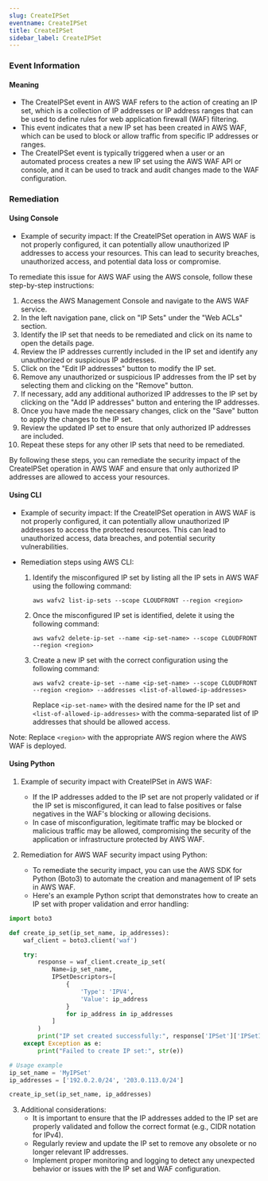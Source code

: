 ```yaml
--- 
slug: CreateIPSet
eventname: CreateIPSet
title: CreateIPSet
sidebar_label: CreateIPSet
---
```

                       
### Event Information

#### Meaning

- The CreateIPSet event in AWS WAF refers to the action of creating an IP set, which is a collection of IP addresses or IP address ranges that can be used to define rules for web application firewall (WAF) filtering.
- This event indicates that a new IP set has been created in AWS WAF, which can be used to block or allow traffic from specific IP addresses or ranges.
- The CreateIPSet event is typically triggered when a user or an automated process creates a new IP set using the AWS WAF API or console, and it can be used to track and audit changes made to the WAF configuration.

### Remediation

#### Using Console

- Example of security impact: If the CreateIPSet operation in AWS WAF is not properly configured, it can potentially allow unauthorized IP addresses to access your resources. This can lead to security breaches, unauthorized access, and potential data loss or compromise.

To remediate this issue for AWS WAF using the AWS console, follow these step-by-step instructions:

1. Access the AWS Management Console and navigate to the AWS WAF service.
2. In the left navigation pane, click on "IP Sets" under the "Web ACLs" section.
3. Identify the IP set that needs to be remediated and click on its name to open the details page.
4. Review the IP addresses currently included in the IP set and identify any unauthorized or suspicious IP addresses.
5. Click on the "Edit IP addresses" button to modify the IP set.
6. Remove any unauthorized or suspicious IP addresses from the IP set by selecting them and clicking on the "Remove" button.
7. If necessary, add any additional authorized IP addresses to the IP set by clicking on the "Add IP addresses" button and entering the IP addresses.
8. Once you have made the necessary changes, click on the "Save" button to apply the changes to the IP set.
9. Review the updated IP set to ensure that only authorized IP addresses are included.
10. Repeat these steps for any other IP sets that need to be remediated.

By following these steps, you can remediate the security impact of the CreateIPSet operation in AWS WAF and ensure that only authorized IP addresses are allowed to access your resources.

#### Using CLI

- Example of security impact: If the CreateIPSet operation in AWS WAF is not properly configured, it can potentially allow unauthorized IP addresses to access the protected resources. This can lead to unauthorized access, data breaches, and potential security vulnerabilities.

- Remediation steps using AWS CLI:
  1. Identify the misconfigured IP set by listing all the IP sets in AWS WAF using the following command:
     ```
     aws wafv2 list-ip-sets --scope CLOUDFRONT --region <region>
     ```
  2. Once the misconfigured IP set is identified, delete it using the following command:
     ```
     aws wafv2 delete-ip-set --name <ip-set-name> --scope CLOUDFRONT --region <region>
     ```
  3. Create a new IP set with the correct configuration using the following command:
     ```
     aws wafv2 create-ip-set --name <ip-set-name> --scope CLOUDFRONT --region <region> --addresses <list-of-allowed-ip-addresses>
     ```
     Replace `<ip-set-name>` with the desired name for the IP set and `<list-of-allowed-ip-addresses>` with the comma-separated list of IP addresses that should be allowed access.

Note: Replace `<region>` with the appropriate AWS region where the AWS WAF is deployed.

#### Using Python

1. Example of security impact with CreateIPSet in AWS WAF:
   - If the IP addresses added to the IP set are not properly validated or if the IP set is misconfigured, it can lead to false positives or false negatives in the WAF's blocking or allowing decisions.
   - In case of misconfiguration, legitimate traffic may be blocked or malicious traffic may be allowed, compromising the security of the application or infrastructure protected by AWS WAF.

2. Remediation for AWS WAF security impact using Python:
   - To remediate the security impact, you can use the AWS SDK for Python (Boto3) to automate the creation and management of IP sets in AWS WAF.
   - Here's an example Python script that demonstrates how to create an IP set with proper validation and error handling:

```python
import boto3

def create_ip_set(ip_set_name, ip_addresses):
    waf_client = boto3.client('waf')

    try:
        response = waf_client.create_ip_set(
            Name=ip_set_name,
            IPSetDescriptors=[
                {
                    'Type': 'IPV4',
                    'Value': ip_address
                }
                for ip_address in ip_addresses
            ]
        )
        print("IP set created successfully:", response['IPSet']['IPSetId'])
    except Exception as e:
        print("Failed to create IP set:", str(e))

# Usage example
ip_set_name = 'MyIPSet'
ip_addresses = ['192.0.2.0/24', '203.0.113.0/24']

create_ip_set(ip_set_name, ip_addresses)
```

3. Additional considerations:
   - It is important to ensure that the IP addresses added to the IP set are properly validated and follow the correct format (e.g., CIDR notation for IPv4).
   - Regularly review and update the IP set to remove any obsolete or no longer relevant IP addresses.
   - Implement proper monitoring and logging to detect any unexpected behavior or issues with the IP set and WAF configuration.


 